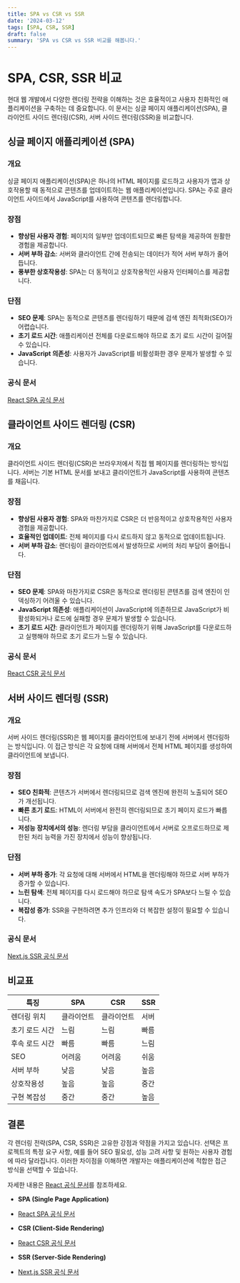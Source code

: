 ```yaml
---
title: SPA vs CSR vs SSR
date: '2024-03-12'
tags: [SPA, CSR, SSR]
draft: false
summary: 'SPA vs CSR vs SSR 비교를 해봅니다.'
---
```



# SPA, CSR, SSR 비교

현대 웹 개발에서 다양한 렌더링 전략을 이해하는 것은 효율적이고 사용자 친화적인 애플리케이션을 구축하는 데 중요합니다. 이 문서는 싱글 페이지 애플리케이션(SPA), 클라이언트 사이드 렌더링(CSR), 서버 사이드 렌더링(SSR)을 비교합니다.

## 싱글 페이지 애플리케이션 (SPA)

### 개요
싱글 페이지 애플리케이션(SPA)은 하나의 HTML 페이지를 로드하고 사용자가 앱과 상호작용할 때 동적으로 콘텐츠를 업데이트하는 웹 애플리케이션입니다. SPA는 주로 클라이언트 사이드에서 JavaScript를 사용하여 콘텐츠를 렌더링합니다.

### 장점
- **향상된 사용자 경험**: 페이지의 일부만 업데이트되므로 빠른 탐색을 제공하여 원활한 경험을 제공합니다.
- **서버 부하 감소**: 서버와 클라이언트 간에 전송되는 데이터가 적어 서버 부하가 줄어듭니다.
- **풍부한 상호작용성**: SPA는 더 동적이고 상호작용적인 사용자 인터페이스를 제공합니다.

### 단점
- **SEO 문제**: SPA는 동적으로 콘텐츠를 렌더링하기 때문에 검색 엔진 최적화(SEO)가 어렵습니다.
- **초기 로드 시간**: 애플리케이션 전체를 다운로드해야 하므로 초기 로드 시간이 길어질 수 있습니다.
- **JavaScript 의존성**: 사용자가 JavaScript를 비활성화한 경우 문제가 발생할 수 있습니다.

### 공식 문서
[React SPA 공식 문서](https://reactjs.org/docs/create-a-new-react-app.html)

## 클라이언트 사이드 렌더링 (CSR)

### 개요
클라이언트 사이드 렌더링(CSR)은 브라우저에서 직접 웹 페이지를 렌더링하는 방식입니다. 서버는 기본 HTML 문서를 보내고 클라이언트가 JavaScript를 사용하여 콘텐츠를 채웁니다.

### 장점
- **향상된 사용자 경험**: SPA와 마찬가지로 CSR은 더 반응적이고 상호작용적인 사용자 경험을 제공합니다.
- **효율적인 업데이트**: 전체 페이지를 다시 로드하지 않고 동적으로 업데이트됩니다.
- **서버 부하 감소**: 렌더링이 클라이언트에서 발생하므로 서버의 처리 부담이 줄어듭니다.

### 단점
- **SEO 문제**: SPA와 마찬가지로 CSR은 동적으로 렌더링된 콘텐츠를 검색 엔진이 인덱싱하기 어려울 수 있습니다.
- **JavaScript 의존성**: 애플리케이션이 JavaScript에 의존하므로 JavaScript가 비활성화되거나 로드에 실패할 경우 문제가 발생할 수 있습니다.
- **초기 로드 시간**: 클라이언트가 페이지를 렌더링하기 위해 JavaScript를 다운로드하고 실행해야 하므로 초기 로드가 느릴 수 있습니다.

### 공식 문서
[React CSR 공식 문서](https://reactjs.org/docs/react-dom.html)

## 서버 사이드 렌더링 (SSR)

### 개요
서버 사이드 렌더링(SSR)은 웹 페이지를 클라이언트에 보내기 전에 서버에서 렌더링하는 방식입니다. 이 접근 방식은 각 요청에 대해 서버에서 전체 HTML 페이지를 생성하여 클라이언트에 보냅니다.

### 장점
- **SEO 친화적**: 콘텐츠가 서버에서 렌더링되므로 검색 엔진에 완전히 노출되어 SEO가 개선됩니다.
- **빠른 초기 로드**: HTML이 서버에서 완전히 렌더링되므로 초기 페이지 로드가 빠릅니다.
- **저성능 장치에서의 성능**: 렌더링 부담을 클라이언트에서 서버로 오프로드하므로 제한된 처리 능력을 가진 장치에서 성능이 향상됩니다.

### 단점
- **서버 부하 증가**: 각 요청에 대해 서버에서 HTML을 렌더링해야 하므로 서버 부하가 증가할 수 있습니다.
- **느린 탐색**: 전체 페이지를 다시 로드해야 하므로 탐색 속도가 SPA보다 느릴 수 있습니다.
- **복잡성 증가**: SSR을 구현하려면 추가 인프라와 더 복잡한 설정이 필요할 수 있습니다.

### 공식 문서
[Next.js SSR 공식 문서](https://nextjs.org/docs/basic-features/pages)

## 비교표

| 특징                 | SPA                                    | CSR                                    | SSR                                    |
|----------------------|----------------------------------------|----------------------------------------|----------------------------------------|
| 렌더링 위치          | 클라이언트                             | 클라이언트                             | 서버                                   |
| 초기 로드 시간       | 느림                                   | 느림                                   | 빠름                                   |
| 후속 로드 시간       | 빠름                                   | 빠름                                   | 느림                                   |
| SEO                  | 어려움                                  | 어려움                                  | 쉬움                                  |
| 서버 부하            | 낮음                                   | 낮음                                   | 높음                                   |
| 상호작용성           | 높음                                   | 높음                                   | 중간                                  |
| 구현 복잡성          | 중간                                   | 중간                                   | 높음                                  |

## 결론

각 렌더링 전략(SPA, CSR, SSR)은 고유한 강점과 약점을 가지고 있습니다. 선택은 프로젝트의 특정 요구 사항, 예를 들어 SEO 필요성, 성능 고려 사항 및 원하는 사용자 경험에 따라 달라집니다. 이러한 차이점을 이해하면 개발자는 애플리케이션에 적합한 접근 방식을 선택할 수 있습니다.

자세한 내용은 [React 공식 문서](https://reactjs.org/docs/getting-started.html)를 참조하세요.


- **SPA (Single Page Application)**
- [React SPA 공식 문서](https://reactjs.org/docs/create-a-new-react-app.html)

- **CSR (Client-Side Rendering)**
- [React CSR 공식 문서](https://reactjs.org/docs/react-dom.html)

- **SSR (Server-Side Rendering)**
- [Next.js SSR 공식 문서](https://nextjs.org/docs/basic-features/pages)
